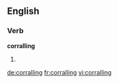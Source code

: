 
==English==

===Verb===
'''corralling'''

# {{present participle of|[[corral]]}}

[[de:corralling]]
[[fr:corralling]]
[[vi:corralling]]